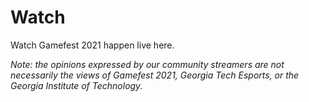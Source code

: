 <Container className="bg-darker top-banner">

# <Icon name="twitch" className="mr-4" /> Watch

<Lead>

Watch Gamefest 2021 happen live here. 

</Lead>
</Container>
<Container>
<TwitchEmbed />
<Space h={24} />
<div style={{fontSize: "0.95rem", opacity: "0.6"}}>

*Note: the opinions expressed by our community streamers are not necessarily the views of Gamefest 2021, Georgia Tech Esports, or the Georgia Institute of Technology.*

</div>
<Space h={48} />
</Container>
